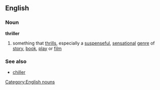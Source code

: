 ==English==
===Noun===
[[Category:English nouns]]
{{wikipedia}}
'''thriller'''
#something that [[thrill]]s, especially a [[suspenseful]], [[sensational]] [[genre]] of [[story]], [[book]], [[play]] or [[film]]
===See also===
*[[chiller]]